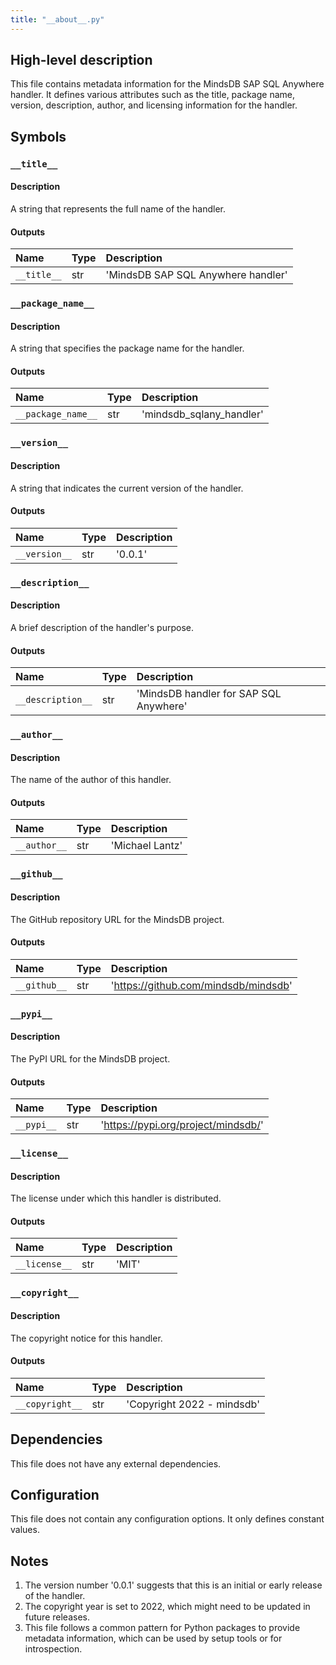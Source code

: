 ```yaml
---
title: "__about__.py"
---
```


## High-level description
This file contains metadata information for the MindsDB SAP SQL Anywhere handler. It defines various attributes such as the title, package name, version, description, author, and licensing information for the handler.

## Symbols

### `__title__`
#### Description
A string that represents the full name of the handler.

#### Outputs
| Name | Type | Description |
|:-----|:-----|:------------|
| `__title__` | str | 'MindsDB SAP SQL Anywhere handler' |

### `__package_name__`
#### Description
A string that specifies the package name for the handler.

#### Outputs
| Name | Type | Description |
|:-----|:-----|:------------|
| `__package_name__` | str | 'mindsdb_sqlany_handler' |

### `__version__`
#### Description
A string that indicates the current version of the handler.

#### Outputs
| Name | Type | Description |
|:-----|:-----|:------------|
| `__version__` | str | '0.0.1' |

### `__description__`
#### Description
A brief description of the handler's purpose.

#### Outputs
| Name | Type | Description |
|:-----|:-----|:------------|
| `__description__` | str | 'MindsDB handler for SAP SQL Anywhere' |

### `__author__`
#### Description
The name of the author of this handler.

#### Outputs
| Name | Type | Description |
|:-----|:-----|:------------|
| `__author__` | str | 'Michael Lantz' |

### `__github__`
#### Description
The GitHub repository URL for the MindsDB project.

#### Outputs
| Name | Type | Description |
|:-----|:-----|:------------|
| `__github__` | str | 'https://github.com/mindsdb/mindsdb' |

### `__pypi__`
#### Description
The PyPI URL for the MindsDB project.

#### Outputs
| Name | Type | Description |
|:-----|:-----|:------------|
| `__pypi__` | str | 'https://pypi.org/project/mindsdb/' |

### `__license__`
#### Description
The license under which this handler is distributed.

#### Outputs
| Name | Type | Description |
|:-----|:-----|:------------|
| `__license__` | str | 'MIT' |

### `__copyright__`
#### Description
The copyright notice for this handler.

#### Outputs
| Name | Type | Description |
|:-----|:-----|:------------|
| `__copyright__` | str | 'Copyright 2022 - mindsdb' |

## Dependencies
This file does not have any external dependencies.

## Configuration
This file does not contain any configuration options. It only defines constant values.

## Notes
1. The version number '0.0.1' suggests that this is an initial or early release of the handler.
2. The copyright year is set to 2022, which might need to be updated in future releases.
3. This file follows a common pattern for Python packages to provide metadata information, which can be used by setup tools or for introspection.